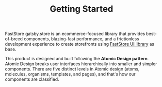 
<Meta title="Getting Started" />

<header>

# Getting Started

</header>

FastStore gatsby.store is an ecommerce-focused library that provides best-of-breed components, blazing-fast performance, and a frictionless development experience to create storefronts using [FastStore UI library](https://www.faststore.dev/reference/ui/faststore-ui) as base.

This product is designed and built following the **Atomic Design pattern**. Atomic Design breaks user interfaces hierarchically into smaller and simpler components. There are five distinct levels in Atomic design (atoms, molecules, organisms, templates, and pages), and that's how our components are classified.
